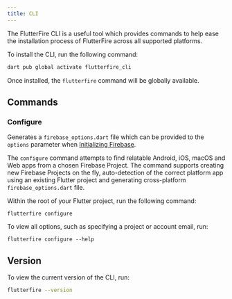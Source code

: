 ```yaml
---
title: CLI
---
```


The FlutterFire CLI is a useful tool which provides commands to help ease the installation process
of FlutterFire across all supported platforms.

To install the CLI, run the following command:

```bash
dart pub global activate flutterfire_cli
```

Once installed, the `flutterfire` command will be globally available.

## Commands

### Configure

Generates a `firebase_options.dart` file which can be provided to the `options` parameter when
[Initializing Firebase](./overview#initialization).

The `configure` command attempts to find relatable Android, iOS, macOS and Web apps from a
chosen Firebase Project. The command supports creating new Firebase Projects on the fly,
auto-detection of the correct platform app using an existing Flutter project and generating
cross-platform `firebase_options.dart` file.

Within the root of your Flutter project, run the following command:

```
flutterfire configure
```

To view all options, such as specifying a project or account email, run:

```
flutterfire configure --help
```

## Version

To view the current version of the CLI, run:

```bash
flutterfire --version
```
